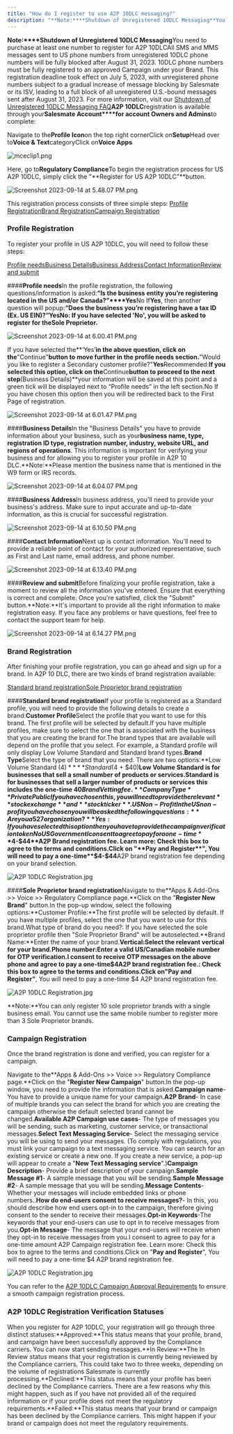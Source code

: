 ```yaml
---
title: "How do I register to use A2P 10DLC messaging?"
description: "**Note:****Shutdown of Unregistered 10DLC Messaging**You need to purchase at least one number to register for A2P 10DLCAll SMS and MMS messages sent t..."
---
```


**Note:****Shutdown of Unregistered 10DLC Messaging**You need to purchase at least one number to register for A2P 10DLCAll SMS and MMS messages sent to US phone numbers from unregistered 10DLC phone numbers will be fully blocked after August 31, 2023. 10DLC phone numbers must be fully registered to an approved Campaign under your Brand. This registration deadline took effect on July 5, 2023, with unregistered phone numbers subject to a gradual increase of message blocking by Salesmate or its ISV, leading to a full block of all unregistered U.S.-bound messages sent after August 31, 2023. For more information, visit our [Shutdown of Unregistered 10DLC Messaging FAQ](https://support.twilio.com/hc/en-us/articles/14910496447771-Shutdown-of-Unregistered-10DLC-Messaging-FAQ)**A2P 10DLC**registration is available through your**Salesmate Account****for account Owners and Admins**to complete:

Navigate to the**Profile Icon**on the top right cornerClick on**Setup**Head over to**Voice & Text**categoryClick on**Voice Apps**

![mceclip1.png](./images/mceclip1-2.png)

Here, go to**Regulatory Compliance**To begin the registration process for US A2P 10DLC, simply click the "**Register for US A2P 10DLC"**button.

![Screenshot 2023-09-14 at 5.48.07 PM.png](./images/Screenshot-2023-09-14-at-5.48.07-PM.png)

This registration process consists of three simple steps:
[Profile Registration](https://support.salesmate.io/hc/en-us/articles/22496364707481#h_01HA9AN348548TFJ44N2THAHH0)[Brand Registration](https://support.salesmate.io/hc/en-us/articles/22496364707481#h_01HA9GGBWV2GNWHY9XVMA760D3)[Campaign Registration](https://support.salesmate.io/hc/en-us/articles/22496364707481#h_01HA9MEH18GZAXF47K8XFXP68H)

### Profile Registration

To register your profile in US A2P 10DLC, you will need to follow these steps:

[Profile needs](https://support.salesmate.io/hc/en-us/articles/22496364707481#h_01HA9FHW8B8HQWM7C37BRTC5N2)[Business Details](https://support.salesmate.io/hc/en-us/articles/22496364707481#h_01HA9GB18S64BKW3MMJS2EH81R)[Business Address](https://support.salesmate.io/hc/en-us/articles/22496364707481#h_01HA9G2957PEKEQ1T1WB9CVTCJ)[Contact Information](https://support.salesmate.io/hc/en-us/articles/22496364707481#h_01HA9GBBVD2Z7FTVPXZKW46K1J)[Review and submit](https://support.salesmate.io/hc/en-us/articles/22496364707481#h_01HA9GBM572JM1S0NCKG7F2MTE)

####**Profile needs**In the profile registration, the following questions/information is asked:**“Is the business entity you’re registering located in the US and/or Canada?”****Yes**No
If**Yes**, then another question will popup:**“Does the business you’re registering have a tax ID (Ex. US EIN)?”**YesNo: If you have selected 'No', you will be asked to register for the**Sole Proprietor.**

![Screenshot 2023-09-14 at 6.00.41 PM.png](./images/Screenshot-2023-09-14-at-6.00.41-PM.png)

If you have selected the**‘Yes’**in the above question, click on the**"Continue"**button to move further in the profile needs section.**"Would you like to register a Secondary customer profile?"**Yes**Recommended:**If you selected this option, click on the**Continue**button to proceed to the next step**(Business Details)**your information will be saved at this point and a green tick will be displayed next to “Profile needs” in the left section.No
If you have chosen this option then you will be redirected back to the First Page of registration.

![Screenshot 2023-09-14 at 6.01.47 PM.png](./images/Screenshot-2023-09-14-at-6.01.47-PM.png)

####**Business Details**In the "Business Details" you have to provide information about your business, such as your**business name, type, registration ID type, registration number, industry, website URL, and regions of operations**. This information is important for verifying your business and for allowing you to register your profile in A2P 10 DLC.**Note:**Please mention the business name that is mentioned in the W9 form or IRS records.

![Screenshot 2023-09-14 at 6.04.07 PM.png](./images/Screenshot-2023-09-14-at-6.04.07-PM.png)

####**Business Address**In business address, you'll need to provide your business's address. Make sure to input accurate and up-to-date information, as this is crucial for successful registration.

![Screenshot 2023-09-14 at 6.10.50 PM.png](./images/Screenshot-2023-09-14-at-6.10.50-PM.png)

####**Contact Information**Next up is contact information. You'll need to provide a reliable point of contact for your authorized representative, such as First and Last name, email address, and phone number.

![Screenshot 2023-09-14 at 6.13.40 PM.png](./images/Screenshot-2023-09-14-at-6.13.40-PM.png)

####**Review and submit**Before finalizing your profile registration, take a moment to review all the information you've entered. Ensure that everything is correct and complete. Once you're satisfied, click the "Submit" button.**Note:**It's important to provide all the right information to make registration easy. If you face any problems or have questions, feel free to contact the support team for help.

![Screenshot 2023-09-14 at 6.14.27 PM.png](./images/Screenshot-2023-09-14-at-6.14.27-PM.png)

### Brand Registration

After finishing your profile registration, you can go ahead and sign up for a brand. In A2P 10 DLC, there are two kinds of brand registration available:

[Standard brand registration](https://support.salesmate.io/hc/en-us/articles/22496364707481#h_01HA9JMJC8QAVRHHG0BWXQ5X3D)[Sole Proprietor brand registration](https://support.salesmate.io/hc/en-us/articles/22496364707481#h_01HA9HJTMTYZCG45W7XQ0FAQXA)

####**Standard brand registration**If your profile is registered as a Standard profile, you will need to provide the following details to create a brand:**Customer Profile**Select the profile that you want to use for this brand. The first profile will be selected by default.If you have multiple profiles, make sure to select the one that is associated with the business that you are creating the brand for.The brand types that are available will depend on the profile that you select. For example, a Standard profile will only display Low Volume Standard and Standard brand types.**Brand Type**Select the type of brand that you need. There are two options:**Low Volume Standard ($4)****Standard ($4 + $40)**Low Volume Standard is for businesses that sell a small number of products or services.Standard is for businesses that sell a larger number of products or services this includes the one-time $40 Brand Vetting fee.**Company Type**PrivatePublic
If you have chosen this, you will need to provide the relevant**stock exchange**and**stock ticker**. US Non-Profit
In the US non-profit you have chosen you will be asked the following questions:**Are you a 527 organization?**Yes: If you have selected this option then you have to provide the campaign verification tokenNoUS GovernmentI consent to agree to pay for a one-time**$4-$44**A2P Brand registration fee. Learn more: Check this box to agree to the terms and conditions.Click on "**Pay and Register**", You will need to pay a one-time**$4-$44**A2P brand registration fee depending on your brand selection.

![A2P 10DLC Registration.jpg](./images/A2P-10DLC-Registration.jpg)

####**Sole Proprietor brand registration**Navigate to the**Apps & Add-Ons >> Voice >> Regulatory Compliance page.**Click on the "**Register New Brand**" button.In the pop-up window, select the following options:**Customer Profile:**The first profile will be selected by default. If you have multiple profiles, select the one that you want to use for this brand.What type of brand do you need?: If you have selected the sole proprietor profile then "Sole Proprietor Brand" will be autoselected.**Brand Name:**Enter the name of your brand.**Vertical:**Select the relevant vertical for your brand.**Phone number:**Enter a valid US/Canadian mobile number for OTP verification.I consent to receive OTP messages on the above phone and agree to pay a one-time**$4**A2P brand registration fee.: Check this box to agree to the terms and conditions.Click on**"Pay and Register"**, You will need to pay a one-time $4 A2P brand registration fee.

![A2P 10DLC Registration.jpg](./images/A2P-10DLC-Registration1.jpg)

**Note:**You can only register 10 sole proprietor brands with a single business email. You cannot use the same mobile number to register more than 3 Sole Proprietor brands.

### Campaign Registration

Once the brand registration is done and verified, you can register for a campaign.

Navigate to the**Apps & Add-Ons >> Voice >> Regulatory Compliance page.**Click on the "**Register New Campaign**" button.In the pop-up window, you need to provide the information that is asked.**Campaign name**- You have to provide a unique name for your campaign.**A2P Brand**- In case of multiple brands you can select the brand for which you are creating the campaign otherwise the default selected brand cannot be changed.**Available A2P Campaign use cases**- The type of messages you will be sending, such as marketing, customer service, or transactional messages.**Select Text Messaging Service**- Select the messaging service you will be using to send your messages.
(To comply with regulations, you must link your campaign to a text messaging service. You can search for an existing service or create a new one. If you create a new service, a pop-up will appear to create a "**New Text Messaging service**".)**Campaign Description**- Provide a brief description of your campaign.**Sample Message #1**- A sample message that you will be sending.**Sample Message #2**- A sample message that you will be sending.**Message Contents**- Whether your messages will include embedded links or phone numbers..**How do end-users consent to receive messages?**- In this, you should describe how end users opt-in to the campaign, therefore giving consent to the sender to receive their messages.**Opt-in Keywords**-The keywords that your end-users can use to opt in to receive messages from you.**Opt-in Message**- The message that your end-users will receive when they opt-in to receive messages from you.I consent to agree to pay for a one-time amount A2P Campaign registration fee. Learn more: Check this box to agree to the terms and conditions.Click on "**Pay and Register**", You will need to pay a one-time $4 A2P brand registration fee.

![A2P 10DLC Registration.jpg](./images/A2P-10DLC-Registration2.jpg)

You can refer to the [A2P 10DLC Campaign Approval Requirements](https://support.salesmate.io/hc/en-us/articles/22633258967449/preview/eyJhbGciOiJIUzI1NiJ9.eyJpZCI6MjI2MzMyNTg5Njc0NDksInJldmlzaW9uX2lkIjoiMDFIQTlQUE5KMFZYMDFYNktFQzY2RzhWR0oiLCJleHAiOjE2OTQ2OTQwMDB9.Jx4v_1RDmITy92WGf59BRToat9iHMzbX8jmfBqLNr4M) to ensure a smooth campaign registration process.

### A2P 10DLC Registration Verification Statuses

When you register for A2P 10DLC, your registration will go through three distinct statuses:**Approved:**This status means that your profile, brand, and campaign have been successfully approved by the Compliance carriers. You can now start sending messages.**In Review:**The In Review status means that your registration is currently being reviewed by the Compliance carriers. This could take two to three weeks, depending on the volume of registrations Salesmate is currently processing.**Declined:**This status means that your profile has been declined by the Compliance carriers. There are a few reasons why this might happen, such as if you have not provided all of the required information or if your profile does not meet the regulatory requirements.**Failed:**This status means that your brand or campaign has been declined by the Compliance carriers. This might happen if your brand or campaign does not meet the regulatory requirements.
